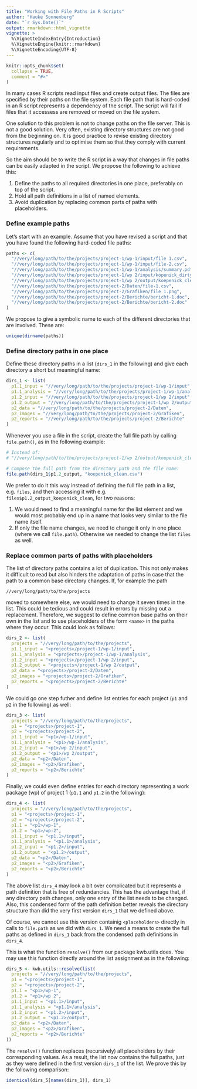 ```yaml
---
title: "Working with File Paths in R Scripts"
author: "Hauke Sonnenberg"
date: "`r Sys.Date()`"
output: rmarkdown::html_vignette
vignette: >
  %\VignetteIndexEntry{Introduction}
  %\VignetteEngine{knitr::rmarkdown}
  %\VignetteEncoding{UTF-8}
---
```


```r
knitr::opts_chunk$set(
  collapse = TRUE,
  comment = "#>"
)
```

In many cases R scripts read input files and create output files. The files are
specified by their paths on the file system. Each file path that is hard-coded
in an R script represents a dependency of the script. The script will fail if
files that it accessess are removed or moved on the file system. 

One solution to this problem is not to change paths on the file server. This is
not a good solution. Very often, existing directory structures are not good from
the beginning on. It is good practice to revise existing directory structures
regularly and to optimise them so that they comply with current requirements.

So the aim should be to write the R script in a way that changes in file paths
can be easily adapted in the script. We propose the following to achieve this:

1. Define the paths to all required directories in one place, preferably on top
of the script. 
2. Hold all path definitions in a list of named elements. 
3. Avoid duplication by replacing common parts of paths with placeholders.

### Define example paths

Let's start with an example. Assume that you have revised a script and that you
have found the following hard-coded file paths:

```r
paths <- c(
  "//very/long/path/to/the/projects/project-1/wp-1/input/file 1.csv",
  "//very/long/path/to/the/projects/project-1/wp-1/input/file-2.csv",
  "//very/long/path/to/the/projects/project-1/wp-1/analysis/summary.pdf",
  "//very/long/path/to/the/projects/project-1/wp 2/input/köpenick_dirty.csv",
  "//very/long/path/to/the/projects/project-1/wp 2/output/koepenick_clean.csv",
  "//very/long/path/to/the/projects/project-2/Daten/file-1.csv",
  "//very/long/path/to/the/projects/project-2/Grafiken/file 1.png",
  "//very/long/path/to/the/projects/project-2/Berichte/bericht-1.doc",
  "//very/long/path/to/the/projects/project-2/Berichte/bericht-2.doc"
)
``` 

We propose to give a symbolic name to each of the different directories that
are involved. These are:

```r
unique(dirname(paths))
```

### Define directory paths in one place

Define these directory paths in a list (`dirs_1` in the following) and give each 
directory a short but meaningful name:

```r
dirs_1 <- list(
  p1.1_input = "//very/long/path/to/the/projects/project-1/wp-1/input"   ,
  p1.1_analysis = "//very/long/path/to/the/projects/project-1/wp-1/analysis",
  p1.2_input = "//very/long/path/to/the/projects/project-1/wp 2/input",
  p1.2_output = "//very/long/path/to/the/projects/project-1/wp 2/output",
  p2_data = "//very/long/path/to/the/projects/project-2/Daten",
  p2_images = "//very/long/path/to/the/projects/project-2/Grafiken",
  p2_reports = "//very/long/path/to/the/projects/project-2/Berichte"
)
```

Whenever you use a file in the script, create the full file path by calling 
`file.path()`, as in the following example:

```r
# Instead of:
# "//very/long/path/to/the/projects/project-1/wp 2/output/koepenick_clean.csv"

# Compose the full path from the directory path and the file name:
file.path(dirs_1$p1.2_output, "koepenick_clean.csv")
```

We prefer to do it this way instead of defining the full file path in a list,
e.g. `files`, and then accessing it with e.g. 
`files$p1.2_output_koepenick_clean`, for two reasons:

1. We would need to find a meaningful name for the list element and we would
most probably end up in a name that looks very similar to the file name itself.
2. If only the file name changes, we need to change it only in one place (where 
we call `file.path`). Otherwise we needed to change the list `files` as well.

### Replace common parts of paths with placeholders

The list of directory paths contains a lot of duplication. This not only makes 
it difficult to read but also hinders the adaptation of paths in case that the 
path to a common base directory changes. If, for example the path

```
//very/long/path/to/the/projects
```

moved to somewhere else, we would need to change it seven times in the list.
This could be tedious and could result in errors by missing out a replacement.
Therefore, we suggest to define common base paths on their own in the list and
to use placeholders of the form `<name>` in the paths where they occur. This
could look as follows:

```r
dirs_2 <- list(
  projects = "//very/long/path/to/the/projects",
  p1.1_input = "<projects>/project-1/wp-1/input",
  p1.1_analysis = "<projects>/project-1/wp-1/analysis",
  p1.2_input = "<projects>/project-1/wp 2/input",
  p1.2_output = "<projects>/project-1/wp 2/output",
  p2_data = "<projects>/project-2/Daten",
  p2_images = "<projects>/project-2/Grafiken",
  p2_reports = "<projects>/project-2/Berichte"
)
```

We could go one step futher and define list entries for each project (`p1` and
`p2` in the following) as well:

```r
dirs_3 <- list(
  projects = "//very/long/path/to/the/projects",
  p1 = "<projects>/project-1",
  p2 = "<projects>/project-2",
  p1.1_input = "<p1>/wp-1/input",
  p1.1_analysis = "<p1>/wp-1/analysis",
  p1.2_input = "<p1>/wp 2/input",
  p1.2_output = "<p1>/wp 2/output",
  p2_data = "<p2>/Daten",
  p2_images = "<p2>/Grafiken",
  p2_reports = "<p2>/Berichte"
)
```

Finally, we could even define entries for each directory representing a work 
package (wp) of project 1 (`p1.1` and `p1.2` in the following):

```r
dirs_4 <- list(
  projects = "//very/long/path/to/the/projects",
  p1 = "<projects>/project-1",
  p2 = "<projects>/project-2",
  p1.1 = "<p1>/wp-1",
  p1.2 = "<p1>/wp-2",
  p1.1_input = "<p1.1>/input",
  p1.1_analysis = "<p1.1>/analysis",
  p1.2_input = "<p1.2>/input",
  p1.2_output = "<p1.2>/output",
  p2_data = "<p2>/Daten",
  p2_images = "<p2>/Grafiken",
  p2_reports = "<p2>/Berichte"
)
```

The above list `dirs_4` may look a bit over complicated but it represents a path
definition that is free of redundancies. This has the advantage that, if any
directory path changes, only one entry of the list needs to be changed. Also, 
this condensed form of the path definition better reveals the directory
structure than did the very first version `dirs_1` that we defined above.

Of course, we cannot use this version containig `<placeholders>` directly in
calls to `file.path` as we did with `dirs_1`. We need a means to create the full 
paths as defined in `dirs_1` back from the condensed path definitions in 
`dirs_4`. 

This is what the function `resolve()` from our package kwb.utils does. You may
use this function directly around the list assignment as in the following:

```r
dirs_5 <- kwb.utils::resolve(list(
  projects = "//very/long/path/to/the/projects",
  p1 = "<projects>/project-1",
  p2 = "<projects>/project-2",
  p1.1 = "<p1>/wp-1",
  p1.2 = "<p1>/wp 2",
  p1.1_input = "<p1.1>/input",
  p1.1_analysis = "<p1.1>/analysis",
  p1.2_input = "<p1.2>/input",
  p1.2_output = "<p1.2>/output",
  p2_data = "<p2>/Daten",
  p2_images = "<p2>/Grafiken",
  p2_reports = "<p2>/Berichte"
))
```

The `resolve()` function replaces (recursively) all placeholders by their 
corresponding values. As a result, the list now contains the full paths, just
as they were defined in the first version `dirs_1` of the list. We prove this by
the following comparison:

```r
identical(dirs_5[names(dirs_1)], dirs_1)
```

